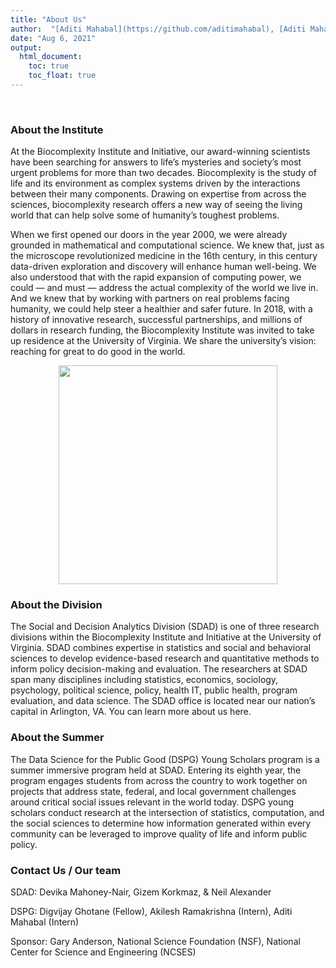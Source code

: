 ```yaml
---
title: "About Us"
author:  "[Aditi Mahabal](https://github.com/aditimahabal), [Aditi Mahabal](https://github.com/aditimahabal), [Akilesh Ramakrishnan](https://github.com/asrkr), [Digvijay Ghotane](https://github.com/diggyg97), [Devika Mahoney-Nair](https://github.com/DevikaNair90), [Neil Alexander](https://github.com/neilalex), and [Gizem Korkmaz](https://github.com/gkorkmaz) at [University of Virginia, Biocomplexity Institute](https://biocomplexity.virginia.edu/institute/divisions/social-and-decision-analytics)"
date: "Aug 6, 2021"
output:
  html_document:
    toc: true
    toc_float: true
---
```


<br>

### About the Institute

At the Biocomplexity Institute and Initiative, our award-winning scientists have been searching for answers to life’s mysteries and society's most urgent problems for more than two decades. Biocomplexity is the study of life and its environment as complex systems driven by the interactions between their many components. Drawing on expertise from across the sciences, biocomplexity research offers a new way of seeing the living world that can help solve some of humanity’s toughest problems.

When we first opened our doors in the year 2000, we were already grounded in mathematical and computational science. We knew that, just as the microscope revolutionized medicine in the 16th century, in this century data-driven exploration and discovery will enhance human well-being. We also understood that with the rapid expansion of computing power, we could — and must — address the actual complexity of the world we live in. And we knew that by working with partners on real problems facing humanity, we could help steer a healthier and safer future. In 2018, with a history of innovative research, successful partnerships, and millions of dollars in research funding, the Biocomplexity Institute was invited to take up residence at the University of Virginia. We share the university’s vision: reaching for great to do good in the world.

<center><img src="images/inst_bicomplex_4c_c.jpeg" width="350px"></center>  

### About the Division
The Social and Decision Analytics Division (SDAD) is one of three research divisions within the Biocomplexity Institute and Initiative at the University of Virginia. SDAD combines expertise in statistics and social and behavioral sciences to develop evidence-based research and quantitative methods to inform policy decision-making and evaluation. The researchers at SDAD span many disciplines including statistics, economics, sociology, psychology, political science, policy, health IT, public health, program evaluation, and data science. The SDAD office is located near our nation's capital in Arlington, VA. You can learn more about us here.


### About the Summer

The Data Science for the Public Good (DSPG) Young Scholars program is a summer immersive program held at SDAD. Entering its eighth year, the program engages students from across the country to work together on projects that address state, federal, and local government challenges around critical social issues relevant in the world today. DSPG young scholars conduct research at the intersection of statistics, computation, and the social sciences to determine how information generated within every community can be leveraged to improve quality of life and inform public policy.


### Contact Us / Our team

SDAD: Devika Mahoney-Nair, Gizem Korkmaz, & Neil Alexander

DSPG: Digvijay Ghotane (Fellow), Akilesh Ramakrishna (Intern), Aditi Mahabal (Intern)

Sponsor: Gary Anderson, National Science Foundation (NSF), National Center for Science and Engineering (NCSES)

